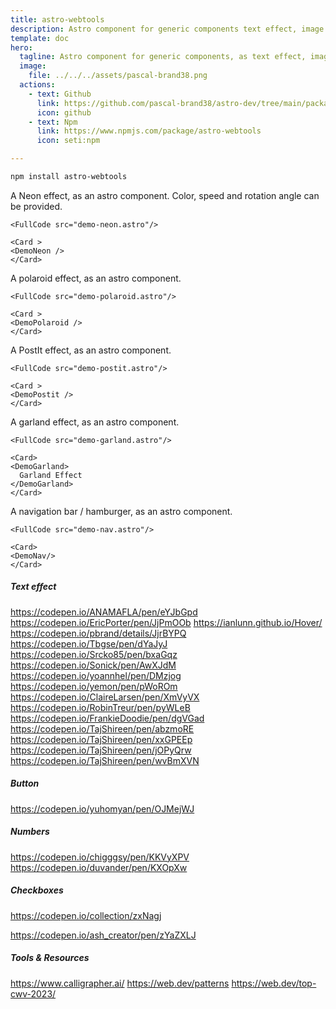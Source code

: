 ```yaml
---
title: astro-webtools
description: Astro component for generic components text effect, image effect, navigation,...
template: doc
hero:
  tagline: Astro component for generic components, as text effect, image effect, navigation,...
  image:
    file: ../../../assets/pascal-brand38.png
  actions:
    - text: Github
      link: https://github.com/pascal-brand38/astro-dev/tree/main/packages/astro-webtools#readme
      icon: github
    - text: Npm
      link: https://www.npmjs.com/package/astro-webtools
      icon: seti:npm

---
```




```bash
npm install astro-webtools
```

<CardGrid>
	<Card title='Neon Effect'>
    A Neon effect, as an astro component. Color, speed and rotation angle can be provided.

    <FullCode src="demo-neon.astro"/>
  </Card>

	<Card >
    <DemoNeon />
	</Card>
</CardGrid>

<CardGrid>
	<Card title='Polaroid'>
    A polaroid effect, as an astro component.

    <FullCode src="demo-polaroid.astro"/>
  </Card>

	<Card >
    <DemoPolaroid />
	</Card>
</CardGrid>

<CardGrid>
	<Card title='PostIt'>
    A PostIt effect, as an astro component.

    <FullCode src="demo-postit.astro"/>
  </Card>

	<Card >
    <DemoPostit />
	</Card>
</CardGrid>

<CardGrid>
	<Card title='Garland'>
    A garland effect, as an astro component.

    <FullCode src="demo-garland.astro"/>
  </Card>

	<Card>
    <DemoGarland>
      Garland Effect
    </DemoGarland>
	</Card>
</CardGrid>

<CardGrid>
	<Card title='Navigation'>
    A navigation bar / hamburger, as an astro component.

    <FullCode src="demo-nav.astro"/>
  </Card>

	<Card>
    <DemoNav/>
	</Card>
</CardGrid>

<CardGrid>
	<Card title='Coming soon'>

  ##### Text effect
  https://codepen.io/ANAMAFLA/pen/eYJbGpd
  https://codepen.io/EricPorter/pen/JjPmOOb
  https://ianlunn.github.io/Hover/
  https://codepen.io/pbrand/details/JjrBYPQ
  https://codepen.io/Tbgse/pen/dYaJyJ
  https://codepen.io/Srcko85/pen/bxaGqz
  https://codepen.io/Sonick/pen/AwXJdM
  https://codepen.io/yoannhel/pen/DMzjog
  https://codepen.io/yemon/pen/pWoROm
  https://codepen.io/ClaireLarsen/pen/XmVyVX
  https://codepen.io/RobinTreur/pen/pyWLeB
  https://codepen.io/FrankieDoodie/pen/dgVGad
  https://codepen.io/TajShireen/pen/abzmoRE
  https://codepen.io/TajShireen/pen/xxGPEEp
  https://codepen.io/TajShireen/pen/jOPyQrw
  https://codepen.io/TajShireen/pen/wvBmXVN

  ##### Button
  https://codepen.io/yuhomyan/pen/OJMejWJ

  ##### Numbers
  https://codepen.io/chigggsy/pen/KKVyXPV
  https://codepen.io/duvander/pen/KXOpXw

  ##### Checkboxes
  https://codepen.io/collection/zxNagj

  https://codepen.io/ash_creator/pen/zYaZXLJ


  ##### Tools & Resources
  https://www.calligrapher.ai/
  https://web.dev/patterns
  https://web.dev/top-cwv-2023/

  </Card>
</CardGrid>
